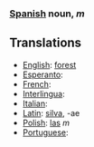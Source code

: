 ===[[Spanish]] noun, ''m'' ===
==Translations==
*[[English]]: [[forest]]
*[[Esperanto]]: [[]]
*[[French]]: [[]]
*[[Interlingua]]: [[]]
*[[Italian]]: [[]]
*[[Latin]]: [[silva]], -ae
*[[Polish]]: [[las]] ''m''
*[[Portuguese]]: [[]]